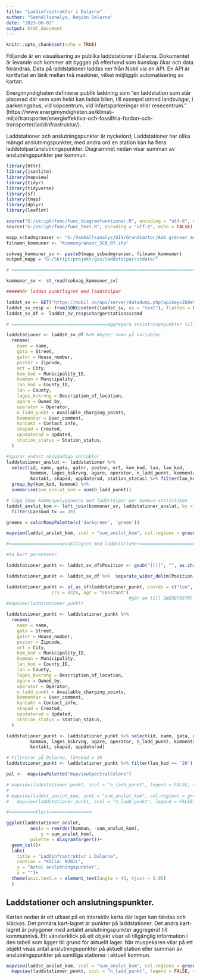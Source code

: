 ```yaml
---
title: "Laddinfrastruktur i Dalarna"
author: "Samhällsanalys, Region Dalarna"
date: "2023-06-01"
output: html_document
---
```


```r
knitr::opts_chunk$set(echo = TRUE)
```
Följande är en visualisering av publika laddstationer i Dalarna. Dokumentet är levande och kommer att byggas på efterhand som kunskap ökar och data förändras. Data på laddstationer laddas ner från Nobil via en API. En API är kortfattat en länk mellan två maskiner, vilket möjliggör automatisering av kartan. 

Energimyndigheten definierar publik laddning som "en laddstation som står placerad där vem som helst kan ladda bilen, till exempel utmed landsvägar, i parkeringshus, vid köpcentrum, vid infartsparkeringar eller resecentrum." (https://www.energimyndigheten.se/klimat--miljo/transporter/energieffektiva-och-fossilfria-fordon-och-transporter/laddinfrastruktur/).

Laddstationer och anslutningspunkter är nyckelord; Laddstationer har olika mängd anslutningspunkter, med andra ord en station kan ha flera laddstolpar/anslutningspunkter. Diagrammet nedan visar summan av anslutningspunkter per kommun.


```r
library(httr)
library(jsonlite)
library(mapview)
library(tidyr)
library(tidyverse)
library(sf)
library(tmap)
library(dplyr)
library(leaflet)

source("G:/skript/func/func_diagramfunktioner.R", encoding = "utf-8", echo = FALSE)
source("G:/skript/func/func_text.R", encoding = "utf-8", echo = FALSE)

mapp_scbadmgranser <- "G:/Samhällsanalys/GIS/Grundkartor/Adm gränser med kustgränser/"
filnamn_kommuner <- "Kommungränser_SCB_07.shp"

sokvag_kommuner_sv <- paste0(mapp_scbadmgranser, filnamn_kommuner)
output_mapp = "G:/Skript/projekt/gis/laddstolpar/utdata/" 

# ==========================================================================================================

kommuner_sv <- st_read(sokvag_kommuner_sv)

#####Här laddas punktlagret med laddstolpar

laddst_sv <- GET("https://nobil.no/api/server/datadump.php?apikey=2b9e9c013e44cd573e8f4b2db6813ad1&countrycode=SWE&fromdate=2012-06-02&format=json&file=false")
laddst_sv_resp <- fromJSON(content(laddst_sv, as = "text"), flatten = FALSE)
laddst_sv_df <- laddst_sv_resp$chargerstations$csmd

# ====================================aggregera anslutningspunkter till kommuner ==============================================

laddstationer <- laddst_sv_df %>% #byter namn på variabler 
  rename(
    namn = name,
    gata = Street,
    gatnr = House_number,
    postnr = Zipcode,
    ort = City,
    kom_kod = Municipality_ID,
    kommun = Municipality,
    lan_kod = County_ID,
    lan = County,
    lages_bskrvng = Description_of_location,
    agare = Owned_by,
    operator = Operator,
    n_ladd_punkt = Available_charging_points,
    kommentar = User_comment,
    kontakt = Contact_info,
    skapad = Created,
    uppdaterad = Updated,
    station_status = Station_status,
  )

#Sparar endast nödvändiga variabler
laddstationer_anslut <- laddstationer %>% 
  select(id, namn, gata, gatnr, postnr, ort, kom_kod, lan, lan_kod, 
         kommun, lages_bskrvng, agare, operator, n_ladd_punkt, kommentar, 
         kontakt, skapad, uppdaterad, station_status) %>% filter(lan_kod == '20') %>% 
  group_by(kom_kod, kommun) %>%
  summarise(sum_anslut_kom = sum(n_ladd_punkt))

# lägg ihop kommunpolygonerna med laddstolpar per kommun-statistiken
laddst_anslut_kom <- left_join(kommuner_sv, laddstationer_anslut, by = c("KNKOD" = "kom_kod")) %>% 
  filter(Lanskod_tx == 20)

greens = colorRampPalette(c('darkgreen', 'green'))

mapview(laddst_anslut_kom, zcol = "sum_anslut_kom", col.regions = greens(laddst_anslut_kom$sum_anslut_kom), at = seq(0, 150, 50))

#====================punktlagret med laddstationer===============================

#ta bort parenteser

laddstationer_punkt <- laddst_sv_df$Position <- gsub("[()]", "", as.character(laddst_sv_df$Position))

laddstationer_punkt <- laddst_sv_df %>%  separate_wider_delim(Position, ",", names = c("lat", "lon")) #WGS84 Decimal (lat, lon) 

laddstationer_punkt <- st_as_sf(laddstationer_punkt, coords = c("lon", "lat"), 
                 crs = 4326, agr = "constant")
                                              #gör om till SWEREF99TM?
#mapview(laddstationer_punkt)

laddstationer_punkt <- laddstationer_punkt %>% 
  rename(
    namn = name,
    gata = Street,
    gatnr = House_number,
    postnr = Zipcode,
    ort = City,
    kom_kod = Municipality_ID,
    kommun = Municipality,
    lan_kod = County_ID,
    lan = County,
    lages_bskrvng = Description_of_location,
    agare = Owned_by,
    operator = Operator,
    n_ladd_punkt = Available_charging_points,
    kommentar = User_comment,
    kontakt = Contact_info,
    skapad = Created,
    uppdaterad = Updated,
    station_status = Station_status,
  ) 

laddstationer_punkt <- laddstationer_punkt %>% select(id, namn, gata, gatnr, postnr, ort, kom_kod, lan, lan_kod, 
         kommun, lages_bskrvng, agare, operator, n_ladd_punkt, kommentar, 
         kontakt, skapad, uppdaterad)

# Filtrerar på Dalarna, länskod = 20
laddstationer_punkt <- laddstationer_punkt %>% filter(lan_kod == '20')

pal <-  mapviewPalette("mapviewSpectralColors")

# mapview(laddstationer_punkt, zcol = "n_ladd_punkt", legend = FALSE, col.regions = pal(15))
# 
# mapview(laddst_anslut_kom, zcol = "sum_anslut_kom", col.regions = greens(laddst_anslut_kom$sum_anslut_kom), at = seq(0, 150, 50))+
#   mapview(laddstationer_punkt, zcol = "n_ladd_punkt", legend = FALSE, col.regions = pal(15))

#==========Klart================


```


```r
ggplot(laddstationer_anslut,
         aes(x = reorder(kommun, -sum_anslut_kom),
             y = sum_anslut_kom),
         palette = diagramfarger())+
  geom_col()+
  labs(
    title = "Laddinfrastruktur i Dalarna",
    caption = "Källa: NOBIL",
    y = "Antal anslutningspunkter",
    x = "")+
  theme(axis.text.x = element_text(angle = 45, hjust = 0.95)
  )
```

## Laddstationer och anslutningspunkter.
Kartan nedan är ett utkast på en interaktiv karta där lager kan tändas och släckas. Det primära kart-lagret är punkter på laddstationer. Det andra kart-lagret är polygoner med antalet anslutningspunkter aggregerat till kommunnivå. Ett vänsterklick på ett objekt visar all tillgänglig information i den tabell som ligger till grund för aktuellt lager. När muspekaren vilar på ett objekt visas antal anslutningspunkter på aktuell station eller summan av anslutningspunkter på samtliga stationer i aktuell kommun.

```r
mapview(laddst_anslut_kom, zcol = "sum_anslut_kom", col.regions = greens(laddst_anslut_kom$sum_anslut_kom), at = seq(0, 150, 50))+
  mapview(laddstationer_punkt, zcol = "n_ladd_punkt", legend = FALSE, col.regions = pal(15))
```


